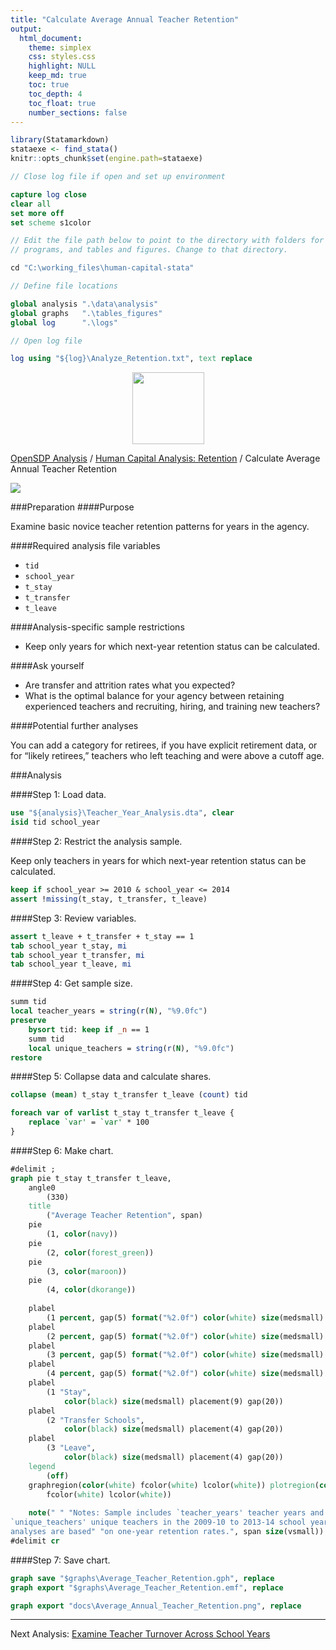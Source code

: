 ---
title: "Calculate Average Annual Teacher Retention"
output: 
  html_document:
    theme: simplex
    css: styles.css
    highlight: NULL
    keep_md: true
    toc: true
    toc_depth: 4
    toc_float: true
    number_sections: false
---


```{r, echo=FALSE, message=FALSE}
library(Statamarkdown)
stataexe <- find_stata()
knitr::opts_chunk$set(engine.path=stataexe)
```

```{stata, collectcode=TRUE, echo=FALSE, results="hide"}
// Close log file if open and set up environment

capture log close
clear all
set more off
set scheme s1color

// Edit the file path below to point to the directory with folders for data, logs,
// programs, and tables and figures. Change to that directory.

cd "C:\working_files\human-capital-stata"

// Define file locations

global analysis ".\data\analysis"
global graphs 	".\tables_figures"
global log 		".\logs"

// Open log file

log using "${log}\Analyze_Retention.txt", text replace

```

<div class="navbar navbar-default navbar-fixed-top" id="logo">
<div class="container">
<img src="OpenSDP-Banner_crimson.jpg" style="display: block; margin: 0 auto; height: 115px;">
</div>
</div>

[OpenSDP Analysis](http://opensdp.github.io/analysis) / [Human Capital Analysis: Retention](Human_Capital_Analysis_Retention.html) / Calculate Average Annual Teacher Retention

![](Average_Annual_Teacher_Retention.png)

###Preparation
####Purpose

Examine basic novice teacher retention patterns for years in the agency.

####Required analysis file variables

 - `tid`
 - `school_year`
 - `t_stay`
 - `t_transfer`
 - `t_leave`


####Analysis-specific sample restrictions

 - Keep only years for which next-year retention status can be calculated.


####Ask yourself

 - Are transfer and attrition rates what you expected?
 - What is the optimal balance for your agency between retaining experienced teachers and recruiting, hiring, and training new teachers?


####Potential further analyses

You can add a category for retirees, if you have explicit retirement data, or for "likely retirees," teachers who left teaching and were above a cutoff age.

###Analysis

####Step 1: Load data.

```{stata, collectcode=TRUE, results="hide"}
use "${analysis}\Teacher_Year_Analysis.dta", clear
isid tid school_year
```


####Step 2: Restrict the analysis sample.

Keep only teachers in years for which next-year retention status can be calculated.

```{stata, collectcode=TRUE, results="hide"}
keep if school_year >= 2010 & school_year <= 2014 
assert !missing(t_stay, t_transfer, t_leave)
```


####Step 3: Review variables.

```{stata, collectcode=TRUE, results="hide"}
assert t_leave + t_transfer + t_stay == 1
tab school_year t_stay, mi
tab school_year t_transfer, mi
tab school_year t_leave, mi
```


####Step 4: Get sample size.

```{stata, collectcode=TRUE, results="hide"}
summ tid
local teacher_years = string(r(N), "%9.0fc")
preserve
	bysort tid: keep if _n == 1
	summ tid
	local unique_teachers = string(r(N), "%9.0fc")
restore
```


####Step 5: Collapse data and calculate shares.

```{stata, collectcode=TRUE, results="hide"}
collapse (mean) t_stay t_transfer t_leave (count) tid

foreach var of varlist t_stay t_transfer t_leave {
	replace `var' = `var' * 100
}
```


####Step 6: Make chart.

```{stata, collectcode=TRUE, results="hide"}
#delimit ;
graph pie t_stay t_transfer t_leave, 
	angle0
		(330) 
	title
		("Average Teacher Retention", span) 
	pie
		(1, color(navy)) 
	pie
		(2, color(forest_green)) 
	pie
		(3, color(maroon)) 		
	pie 
		(4, color(dkorange))
	
	plabel
		(1 percent, gap(5) format("%2.0f") color(white) size(medsmall) placement(3)) 
	plabel
		(2 percent, gap(5) format("%2.0f") color(white) size(medsmall) placement(0)) 
	plabel
		(3 percent, gap(5) format("%2.0f") color(white) size(medsmall) placement(3)) 
	plabel
		(4 percent, gap(5) format("%2.0f") color(white) size(medsmall) placement(3)) 
	plabel
		(1 "Stay", 
			color(black) size(medsmall) placement(9) gap(20))  
	plabel
		(2 "Transfer Schools", 
			color(black) size(medsmall) placement(4) gap(20))  
	plabel
		(3 "Leave",
			color(black) size(medsmall) placement(4) gap(20)) 
	legend
		(off) 
	graphregion(color(white) fcolor(white) lcolor(white)) plotregion(color(white) 
		fcolor(white) lcolor(white))
		
	note(" " "Notes: Sample includes `teacher_years' teacher years and
`unique_teachers' unique teachers in the 2009-10 to 2013-14 school years. Retention
analyses are based" "on one-year retention rates.", span size(vsmall)) ; 
#delimit cr
```


####Step 7: Save chart.

```{stata, collectcode=TRUE, results="hide"}
graph save "$graphs\Average_Teacher_Retention.gph", replace
graph export "$graphs\Average_Teacher_Retention.emf", replace
```
```{stata, collectcode=TRUE, echo=FALSE, results="hide"}
graph export "docs\Average_Annual_Teacher_Retention.png", replace
```

---

Next Analysis: [Examine Teacher Turnover Across School Years](Teacher_Turnover_by_School_Year.html)
